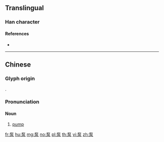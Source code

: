 {{character info/new}}
==Translingual==

===Han character===
{{Han char|rn=112|rad=石|as=04|sn=9|four=10232|canj=MRE,XMRE|ids=⿱石水}}

====References====
* {{Han ref|kx=0619.121|dkj=17343|hdz=31576.080|uh=6CF5|ud=27893|bh=ACA6|bd=44198}}

----

==Chinese==
{{zh-forms}}

===Glyph origin===
{{Han etym}}
{{Han compound|石|水|t1=stone|t2=water|ls=ic}}.

===Pronunciation===
{{zh-pron
|m=bèng
|c=bam1
|cat=n
}}

====Noun====
{{zh-noun}}

# [[pump]]

[[fr:泵]]
[[hu:泵]]
[[mg:泵]]
[[no:泵]]
[[pl:泵]]
[[th:泵]]
[[vi:泵]]
[[zh:泵]]